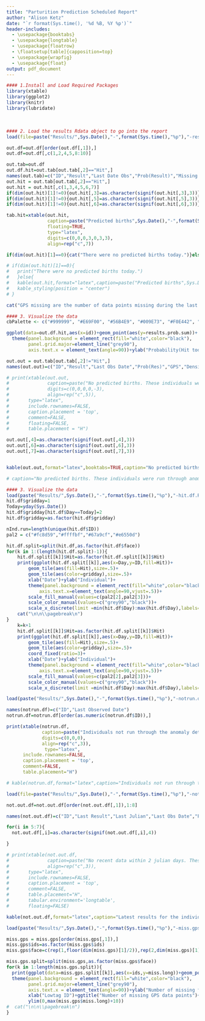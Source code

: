 ```yaml
---
title: "Parturition Prediction Scheduled Report"
author: "Alison Ketz"
date: "`r format(Sys.time(), '%d %B, %Y %p')`"
header-includes: 
  - \usepackage{booktabs}
  - \usepackage{longtable}
  - \usepackage{floatrow}
  - \floatsetup[table]{capposition=top}
  - \usepackage{wrapfig}
  - \usepackage{float}
output: pdf_document
---
```

  
```r
#### 1.Install and Load Required Packages
library(xtable)
library(ggplot2)
library(knitr)
library(lubridate)

```

&nbsp;
&nbsp;
```r
#### 2. Load the results Rdata object to go into the report
load(file=paste("Results/",Sys.Date(),"-",format(Sys.time(),"%p"),"-resultsout.Rdata",sep=""))

out.df=out.df[order(out.df[,1]),]
out.df=out.df[,c(1,2,4,5,8:10)]

out.tab=out.df
out.df.hit=out.tab[out.tab[,2]=="Hit",]
names(out.tab)=c("ID","Result","Last Date Obs","Prob(Result)","Missing GPS","Density","Thresh Dens")
out.hit = out.tab[out.tab[,2]=="Hit",]
out.hit = out.hit[,c(1,3,4,5,6,7)]
if(dim(out.hit)[1]!=0){out.hit[,3]=as.character(signif(out.hit[,3],3))}
if(dim(out.hit)[1]!=0){out.hit[,5]=as.character(signif(out.hit[,5],3))}
if(dim(out.hit)[1]!=0){out.hit[,6]=as.character(signif(out.hit[,6],3))}

tab.hit=xtable(out.hit,
               caption=paste("Predicted births",Sys.Date(),"-",format(Sys.time(),"%p")),
               floating=TRUE,
               type="latex",
               digits=c(0,0,0,3,0,3,3),
               align=rep("c",7))

if(dim(out.hit)[1]==0){cat("There were no predicted births today.")}else{print(tab.hit,type="latex",include.rownames=FALSE,comment=FALSE,caption.placement = 'top',table.position="H")}

# if(dim(out.hit)[1]==0){
#   print("There were no predicted births today.")
#   }else{
#   kable(out.hit,format="latex",caption=paste("Predicted births",Sys.Date(),"-",format(Sys.time(),"%p"))) %>%
#   kable_styling(position = "center")
# }

```

```r

cat("GPS missing are the number of data points missing during the last two julian days of observed data.")

```
```r
#### 3. Visualize the data
cbPalette <- c("#999999", "#E69F00", "#56B4E9", "#009E73", "#F0E442", "#0072B2", "#D55E00", "#CC79A7")

ggplot(data=out.df.hit,aes(x=id))+geom_point(aes(y=results.prob.sum))+
  theme(panel.background = element_rect(fill="white",color="black"),
        panel.grid.major=element_line("grey90"),
        axis.text.x = element_text(angle=90))+ylab("Probability(Hit today/yesterday)")+xlab("Lowtag ID")+ggtitle("Probability of Results Plot") +ylim(0,1)
```
\newpage

```r


out.out = out.tab[out.tab[,2]!="Hit",]
names(out.out)=c("ID","Result","Last Obs Date","Prob(Res)","GPS","Density","Thresh Dens")

# print(xtable(out.out,
#              caption=paste("No predicted births. These individuals were run through anomaly detection but were not 'hits'. "),
#              digits=c(0,0,0,0,-3),
#              align=rep("c",5)),
#       type="latex",
#       include.rownames=FALSE,
#       caption.placement = 'top',
#       comment=FALSE,
#       floating=FALSE,
#       table.placement = "H")

out.out[,4]=as.character(signif(out.out[,4],3))
out.out[,6]=as.character(signif(out.out[,6],3))
out.out[,7]=as.character(signif(out.out[,7],3))


kable(out.out,format="latex",booktabs=TRUE,caption="No predicted births. These individuals were run through anomaly detection but were not hits today/yesterday.",longtable=TRUE,row.names=FALSE)

# caption="No predicted births. These individuals were run through anomaly detection but were not hits."

```

\newpage


```r
#### 3. Visualize the data
load(paste("Results/",Sys.Date(),"-",format(Sys.time(),"%p"),"-hit.df.Rdata",sep=""))
hit.df$gridday=1
Today=yday(Sys.Date())
hit.df$gridday[hit.df$Day==Today]=2
hit.df$gridday=as.factor(hit.df$gridday)

nInd.run=length(unique(hit.df$ID))
pal2 = c("#fc8d59","#ffffbf","#67a9cf","#e6550d")

hit.df.split=split(hit.df,as.factor(hit.df$face))
for(k in 1:(length(hit.df.split)-1)){
    hit.df.split[[k]]$Hit=as.factor(hit.df.split[[k]]$Hit)
    print(ggplot(hit.df.split[[k]],aes(x=Day,y=ID,fill=Hit))+
        geom_tile(aes(fill=Hit),size=.5)+
        geom_tile(aes(color=gridday),size=.5)+
        xlab("Date")+ylab("Individual")+
        theme(panel.background = element_rect(fill="white",color="black"),legend.position = "n",
            axis.text.x=element_text(angle=90,vjust=.5))+
        scale_fill_manual(values=c(pal2[2],pal2[3]))+
        scale_color_manual(values=c("grey90","black"))+ 
        scale_x_discrete(limit =min(hit.df$Day):max(hit.df$Day),labels=as.Date(min(hit.df$Day):max(hit.df$Day),origin="2017-12-31")))
    cat("\n\n\\pagebreak\n")
}
    k=k+1
    hit.df.split[[k]]$Hit=as.factor(hit.df.split[[k]]$Hit)
    print(ggplot(hit.df.split[[k]],aes(x=Day,y=ID,fill=Hit))+
        geom_tile(aes(fill=Hit),size=.5)+
        geom_tile(aes(color=gridday),size=.5)+
        coord_fixed(ratio=3)+
        xlab("Date")+ylab("Individual")+
        theme(panel.background = element_rect(fill="white",color="black"),legend.position = "n",
            axis.text.x=element_text(angle=90,vjust=.5))+
        scale_fill_manual(values=c(pal2[2],pal2[3]))+
        scale_color_manual(values=c("grey90","black"))+ 
        scale_x_discrete(limit =min(hit.df$Day):max(hit.df$Day),labels=as.Date(min(hit.df$Day):max(hit.df$Day),origin="2017-12-31")))

```
\newpage


```r

load(paste("Results/",Sys.Date(),"-",format(Sys.time(),"%p"),"-notrun.df.Rdata",sep=""))

names(notrun.df)=c("ID","Last Observed Date")
notrun.df=notrun.df[order(as.numeric(notrun.df$ID)),]

print(xtable(notrun.df,
             caption=paste("Individuals not run through the anomaly detector. This table consists of the subset of individuals who do not have new data observed since the parturition window began, i.e. no new data since May 1."),
             digits=c(0,0,0),
             align=rep("c",3)),
              type="latex",
      include.rownames=FALSE,
      caption.placement = 'top',
      comment=FALSE,
      table.placement="H")

# kable(notrun.df,format="latex",caption="Individuals not run through the anomaly detector. This table consists of the subset of individuals who do not have new data observed since the parturition window began, i.e. no new data since May 1.",booktabs=TRUE) %>% kable_styling(position = "center")


```
\newpage 
```r
load(file=paste("Results/",Sys.Date(),"-",format(Sys.time(),"%p"),"-notresultsout.Rdata",sep=""))

not.out.df=not.out.df[order(not.out.df[,1]),1:8]

names(not.out.df)=c("ID","Last Result","Last Julian","Last Obs Date","Prob(Results)","Prob(Thresh)","Prob(Tail)","GPS")

for(i in 5:7){
  not.out.df[,i]=as.character(signif(not.out.df[,i],4))

}

# print(xtable(not.out.df,
#              caption=paste("No recent data within 2 julian days. These individuals were run through anomaly detection, but no new data has been observed today or the day prior to today, therefore they could not be a 'hit today'."),
#              align=rep("c",3)),
#       type="latex",
#       include.rownames=FALSE,
#       caption.placement = 'top',
#       comment=FALSE,
#       table.placement="H",
#       tabular.environment='longtable',
#       floating=FALSE)

kable(not.out.df,format="latex",caption="Latest results for the individuals that were run through the anomaly detection, but no new data has been observed today/yesterday, therefore they could not be a 'hit today'.",booktabs=TRUE,row.names=FALSE,longtable=TRUE,align=c(rep('c',times=7)))


```

\newpage
```r

load(paste("Results/",Sys.Date(),"-",format(Sys.time(),"%p"),"-miss.gps.Rdata",sep=""))

miss.gps = miss.gps[order(miss.gps[,1]),]
miss.gps$ids=as.factor(miss.gps$ids)
miss.gps$face=c(rep(1,floor(dim(miss.gps)[1]/2)),rep(2,dim(miss.gps)[1]-floor(dim(miss.gps)[1]/2)))

miss.gps.split=split(miss.gps,as.factor(miss.gps$face))
for(k in 1:length(miss.gps.split)){
  print(ggplot(data=miss.gps.split[[k]],aes(x=ids,y=miss.long))+geom_point(size=1)+
  theme(panel.background = element_rect(fill="white",color="black"),
        panel.grid.major=element_line("grey90"),
        axis.text.x = element_text(angle=90))+ylab("Number of missing fixes")+
        xlab("Lowtag ID")+ggtitle("Number of missing GPS data points")+
        ylim(0,max(miss.gps$miss.long)+10))
#  cat("\n\n\\pagebreak\n")
}

```